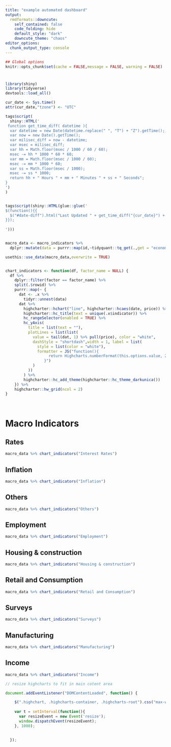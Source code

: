 ```yaml
---
title: "example automated dashboard"
output:
  rmdformats::downcute:
    self_contained: false
    code_folding: hide
    default_style: "dark"
    downcute_theme: "chaos"
editor_options: 
  chunk_output_type: console
---
```


```r
## Global options
knitr::opts_chunk$set(cache = FALSE,message = FALSE, warning = FALSE)


```

<h1 id="date-diff">

</h1>

```r
library(shiny)
library(tidyverse)
devtools::load_all()


```

```r

cur_date <- Sys.time()
attr(cur_date,"tzone") <- "UTC"

tags$script(
  shiny::HTML('
 function get_time_diff( datetime ){
  var datetime = new Date(datetime.replace(" ", "T") + "Z").getTime();;
  var now = new Date().getTime();
  var milisec_diff = now - datetime;
  var msec = milisec_diff;
  var hh = Math.floor(msec / 1000 / 60 / 60);
  msec -= hh * 1000 * 60 * 60;
  var mm = Math.floor(msec / 1000 / 60);
  msec -= mm * 1000 * 60;
  var ss = Math.floor(msec / 1000);
  msec -= ss * 1000;
  return hh + " Hours " + mm + " Minutes " + ss + " Seconds";
}
')
)


tags$script(shiny::HTML(glue::glue('
$(function(){{
  $("#date-diff").html("Last Updated " + get_time_diff("{cur_date}") + " ago");    
}});
  
')))



```



```r



macro_data <- macro_indicators %>%
  dplyr::mutate(data = purrr::map(id,~tidyquant::tq_get(.,get = "economic.data",from = Sys.Date() - 20*365)))

usethis::use_data(macro_data,overwrite = TRUE)


chart_indicators <- function(df, factor_name = NULL) {
  df %>%
    dplyr::filter(factor == factor_name) %>%
    split(.$rowid) %>%
    purrr::map(~ {
      dat <- .x %>%
        tidyr::unnest(data)
      dat %>%
        highcharter::hchart("line", highcharter::hcaes(date, price)) %>%
        highcharter::hc_title(text = unique(.x$indicator)) %>%
        hc_rangeSelector(enabled = TRUE) %>%
        hc_yAxis(
          title = list(text = ""),
          plotLines = list(list(
            value = tail(dat, 1) %>% pull(price), color = "white",
            dashStyle = "shortdash",width = 1, label = list(
              style = list(color = "white"),
              formatter = JS("function(){
                   return Highcharts.numberFormat(this.options.value, 2);
                 }")
            )
          ))
        ) %>%
        highcharter::hc_add_theme(highcharter::hc_theme_darkunica())
    }) %>%
    highcharter::hw_grid(ncol = 2)
}




```

# Macro Indicators


## Rates

```r
macro_data %>% chart_indicators("Interest Rates")

```

## Inflation

```r
macro_data %>% chart_indicators("Inflation")

```

## Others

```r
macro_data %>% chart_indicators("Others")

```

## Employment

```r
macro_data %>% chart_indicators("Employment")

```

## Housing & construction

```r
macro_data %>% chart_indicators("Housing & construction")

```

## Retail and Consumption

```r
macro_data %>% chart_indicators("Retail and Consumption")

```

## Surveys

```r
macro_data %>% chart_indicators("Surveys")

```

## Manufacturing

```r
macro_data %>% chart_indicators("Manufacturing")

```

## Income

```r
macro_data %>% chart_indicators("Income")

```




```js

// resize highcharts to fit in main cotent area

document.addEventListener("DOMContentLoaded", function() {

    $(".highchart, .highcharts-container, .highcharts-root").css("max-width","100%");   
   
    var t = setInterval(function(){
      var resizeEvent = new Event('resize');
      window.dispatchEvent(resizeEvent);  
    }, 1000);
 
   
  });



```

